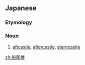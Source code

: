==Japanese==

===Etymology===
{{ja-kanjitab|せん|び|ろう|yomi=o}}
{{compound|lang=ja|sort=せんびろう|船尾|tr1=senbi|t1=stern|楼|tr2=rō|t2=}}

===Noun===
{{ja-noun|せんびろう}}

# {{lb|ja|nautical|sort=せんびろう}} [[aftcastle]], [[aftercastle]], [[sterncastle]]

[[zh:船尾楼]]